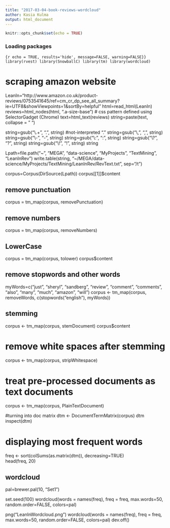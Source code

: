 ```yaml
---
title: "2017-03-04-book-reviews-wordcloud"
author: Kasia Kulma
output: html_document
---
```


```r
knitr::opts_chunk$set(echo = TRUE)
```

### Loading packages

```{r echo = TRUE, results='hide', message=FALSE, warning=FALSE}} 
library(rvest)
library(SnowballC)
library(tm)
library(wordcloud)
```


# scraping amazon website
LeanIn="http://www.amazon.co.uk/product-reviews/0753541645/ref=cm_cr_dp_see_all_summary?ie=UTF8&showViewpoints=1&sortBy=helpful"
html=read_html(LeanIn)
reviews=html_nodes(html, ".a-size-base") # css pattern defined using SelectorGadget (Chrome)
text=html_text(reviews)
string=paste(text, collapse = " ")

string=gsub("\\.+", ". ", string) #not-interpreted "."
string=gsub("\\,", ", ", string)
string=gsub("\\-", "- ", string)
string=gsub("\\:", ": ", string)
string=gsub("\\?", "? ", string)
string=gsub("\\!", "! ", string)
string

Lpath=file.path("~", "MEGA", "data-science", "MyProjects", "TextMining", "LeanInRev")
write.table(string, "~/MEGA/data-science/MyProjects/TextMining/LeanInRev/RevText.txt", sep="/t")

corpus=Corpus(DirSource(Lpath))
corpus[[1]]$content


## remove punctuation
corpus = tm_map(corpus, removePunctuation)

## remove numbers
corpus = tm_map(corpus, removeNumbers)

## LowerCase
corpus = tm_map(corpus, tolower)
corpus$content


## remove stopwords and other words
myWords=c("just", "sheryl", "sandberg",  "review", "comment", "comments", "also", "many", "much", "amazon", "will")
corpus <- tm_map(corpus, removeWords, c(stopwords("english"), myWords)) 


## stemming
corpus <- tm_map(corpus, stemDocument) 
corpus$content

# remove white spaces after stemming
corpus <- tm_map(corpus, stripWhitespace) 

# treat pre-processed documents as text documents
corpus <- tm_map(corpus, PlainTextDocument) 

#turning into doc matrix
dtm <- DocumentTermMatrix(corpus)
dtm
inspect(dtm)


# displaying most frequent words
freq <- sort(colSums(as.matrix(dtm)), decreasing=TRUE)   
head(freq, 20)  


## wordcloud

pal=brewer.pal(10, "Set1")

set.seed(100)
wordcloud(words = names(freq), freq = freq, max.words=50,
          random.order=FALSE,
          colors=pal)

png("LeanInWordcloud.png")
wordcloud(words = names(freq), freq = freq, max.words=50,
          random.order=FALSE,
          colors=pal)
dev.off()
